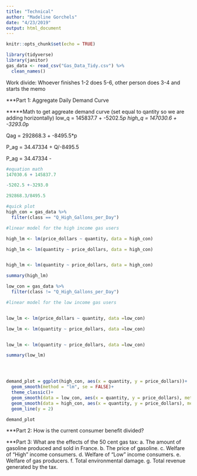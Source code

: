 ```yaml
---
title: "Technical"
author: "Madeline Gorchels"
date: "4/23/2019"
output: html_document
---
```


```r
knitr::opts_chunk$set(echo = TRUE)
```

```r
library(tidyverse)
library(janitor)
gas_data <- read_csv("Gas_Data_Tidy.csv") %>% 
  clean_names()

```

Work divide: Whoever finishes 1-2 does 5-6, other person does 3-4 and starts the memo 

***Part 1: Aggregate Daily Demand Curve

*****Math to get aggreate demand curve (set equal to qantity so we are adding horizontally)
low_q = 145837.7 + -5202.5*p
high_q = 147030.6 + -3293.0*p

Qag = 292868.3 + -8495.5*p


P_ag = 34.47334 + Q/-8495.5

P_ag = 34.47334 - 


```r
#equation math 
147030.6 + 145837.7

-5202.5 +-3293.0

292868.3/8495.5

```


```r
#quick plot
high_con = gas_data %>% 
  filter(class == "Q_High_Gallons_per_Day")

#linear model for the high income gas users 

high_lm <- lm(price_dollars ~ quantity, data = high_con)

high_lm <- lm(quantity ~ price_dollars, data = high_con)


high_lm <- lm(quantity ~ price_dollars, data = high_con)

summary(high_lm)

low_con = gas_data %>% 
  filter(class != "Q_High_Gallons_per_Day")

#linear model for the low income gas users


low_lm <- lm(price_dollars ~ quantity, data =low_con)

low_lm <- lm(quantity ~ price_dollars, data =low_con)


low_lm <- lm(quantity ~ price_dollars, data =low_con)

summary(low_lm)




demand_plot = ggplot(high_con, aes(x = quantity, y = price_dollars))+
  geom_smooth(method = "lm", se = FALSE)+
  theme_classic()+
  geom_smooth(data = low_con, aes(x = quantity, y = price_dollars), method = "lm", se = FALSE, color = "green")+
  geom_smooth(data = high_con, aes(x = quantity, y = price_dollars), method = "lm", se = FALSE, color = "purple")+
  geom_line(y = 2)

demand_plot
```

***Part 2: How is the current consumer benefit divided?

***Part 3: What are the effects of the 50 cent gas tax:
a. The amount of gasoline produced and sold in France.
b. The price of gasoline.
c. Welfare of “High” income consumers.
d. Welfare of “Low” income consumers.
e. Welfare of gas producers.
f. Total environmental damage.
g. Total revenue generated by the tax.